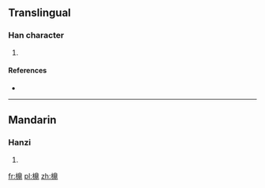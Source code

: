 ==Translingual==

===Han character===
{{Han char|rn=75|rad=木|as=13|sn=17|four=|canj=木月山中 (DBUL)}}

# {{defn|Han|sort=木13}}

====References====
* {{Han ref|kx=0557.060|dkj=15671|dj=0946.140|hdz=21291.120|uh=6A99|ud=27289}}

----

==Mandarin==

===Hanzi===
{{cmn-hanzi|pin=[[dǐng]] ([[ding3]])|wg=ting<sup>3</sup>}}

# {{defn|Mandarin|sort=木13}}

[[fr:檙]]
[[pl:檙]]
[[zh:檙]]